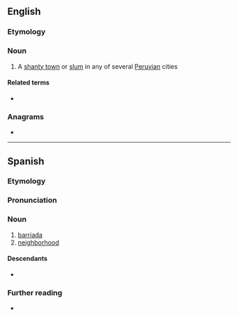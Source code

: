 ==English==

===Etymology===
{{bor|en|es|barriada}}

===Noun===
{{en-noun}}

# A [[shanty town]] or [[slum]] in any of several [[Peruvian]] cities

====Related terms====
* {{l|en|barrio}}

===Anagrams===
* {{anagrams|en|a=aaabdirr|arribada|baradari}}

----

==Spanish==

===Etymology===
{{af|es|barrio|-ada}}

===Pronunciation===
{{es-IPA}}

===Noun===
{{es-noun|f}}

# [[#English|barriada]] {{gloss|shanty town}}
# [[neighborhood]]

====Descendants====
* {{desc|en|barriada|bor=1}}

===Further reading===
* {{R:DRAE}}